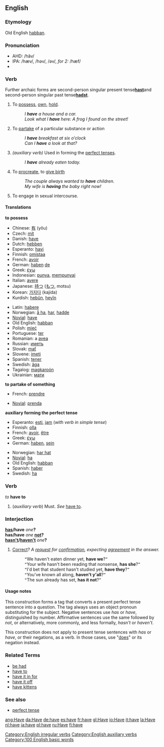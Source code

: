 ==English==

{{rank|on|her|which|25|have|or|from|this}}

===Etymology===
Old English [[habban]].

===Pronunciation===
*AHD: /hăv/
*IPA: /hæv/, /həv/, /əv/, ''for 2:'' /hæf/
*{{audio|en-us-have.ogg|Audio (US)}}

===Verb===
[[Category:English irregular verbs]]
{{en-verb2|''to'' '''have'''|'''[[has]] '''or, archaic,''' [[hath]]'''|'''[[had]]'''|'''[[had]]'''|'''[[having]]'''}}
{{red}}
Further archaic forms are second-person singular present tense''' [[hast]] '''and second-person singular past tense''' [[hadst]]'''.
{{bottom}}

#{{transitive}} To [[possess]], [[own]], [[hold]].
#:''I '''have''' a house and a car.''
#:''Look what I '''have''' here: A frog I found on the street!''
#{{transitive}} To [[partake]] of a particular substance or action
#:''I '''have''' breakfast at six o'clock''
#:''Can I '''have''' a look at that?''
#''(auxiliary verb)'' Used in forming the [[perfect tense]]s.
#:''I '''have''' already eaten today.''
#To [[procreate]], to [[give birth]]
#:''The couple always wanted to '''have''' children.''
#:''My wife is '''having''' the baby right now!''
#To engage in sexual intercourse.

====Translations====
'''to possess'''
{{top}}
*Chinese: [[有]] (yǒu) 
*Czech: [[mít]] 
*Danish: [[have]] 
*Dutch: [[hebben]] 
*Esperanto: [[havi]] 
*Finnish: [[omistaa]] 
*French: [[avoir]]
*German: [[haben]] [[:de:haben|de]]
*Greek: [[έχω]] 
*Indonesian: [[punya]], [[punya|mempunyai]] 
*Italian: [[avere]]
*Japanese: [[持つ]] ([[もつ]], motsu)
*Korean: [[가지다]] (kajida)
*Kurdish: [[hebûn]], [[heyîn]]
{{mid}}
*Latin: [[habere]]
*Norwegian: [[å ha]], [[har]], [[hadde]]
*[[Novial]]: [[have]]
*Old English: [[habban]]
*Polish: [[mieć]]
*Portuguese: [[ter]]
*Romanian: a [[avea]]
*Russian: [[иметь]]
*Slovak: [[mať]]
*Slovene: [[imeti]]
*Spanish: [[tener]]
*Swedish: [[äga]]
*Tagalog: [[magkaroón]]
*Ukrainian: [[мати#Verb|мати]]
{{bottom}}

'''to partake of something'''
{{top}}
*French: [[prendre]]
{{mid}}
*[[Novial]]: [[prenda]]
{{bottom}}

'''auxiliary forming the perfect tense'''
{{top}}
*Esperanto: [[esti]], [[jam]] (''with verb in simple tense'')
*Finnish: [[olla]]
*French: [[avoir]], [[être]]
*Greek: [[έχω]] 
*German: [[haben]], [[sein]]
{{mid}}
*Norwegian: [[har hat]]
*[[Novial]]: [[ha]]
*Old English: [[habban]]
*Spanish: [[haber]]
*Swedish: [[ha]]
{{bottom}}

===Verb===
''to'' '''have to'''
#(''auxiliary verb'') Must. ''See'' [[have to]].

===Interjection===
'''[[has]]/have''' ''one'''''?'''<BR>
'''has/have''' ''one'' '''[[not]]?'''<BR>
'''[[hasn't]]/[[haven't]]''' ''one'''''?'''

# [[correct|Correct]]? ''A [[request]] for [[confirmation]], expecting [[agreement]] in the answer.''
#:<tt>“</tt>We haven't eaten dinner yet, '''have we'''?<tt>”</tt>
#:<tt>“</tt>Your wife hasn't been reading that nonsense, '''has she'''?<tt>”</tt>
#:<tt>“</tt>I'd bet that student hasn't studied yet, '''have they'''?<tt>”</tt>
#:<tt>“</tt>You've known all along, '''haven't y'all'''?<tt>”</tt>
#:<tt>“</tt>The sun already has set, '''has it not'''?<tt>”</tt>

====Usage notes====
This construction forms a tag that converts a present perfect tense sentence into a question. The tag always uses an object pronoun substituting for the subject. Negative sentences use ''has'' or ''have'', distinguished by number. Affirmative sentences use the same followed by ''not'', or alternatively, more commonly, and less formally, ''hasn't'' or ''haven't''.

This construction does not apply to present tense sentences with ''has'' or ''have'', or their negations, as a verb. In those cases, use "[[does]]" or its negation instead.

===Related Terms===
*[[be had]]
*[[have to]]
*[[have it in for]]
*[[have it off]]
*[[have kittens]]

===See also===
*[[perfect tense]]

[[Category:English auxiliary verbs]]
[[Category:100 English basic words]]

[[ang:Have]]
[[da:Have]]
[[de:have]]
[[es:have]]
[[fr:have]]
[[gl:Have]]
[[io:Have]]
[[it:have]]
[[la:Have]]
[[nl:have]]
[[ja:have]]
[[pl:have]]
[[ru:Have]]
[[fi:have]]